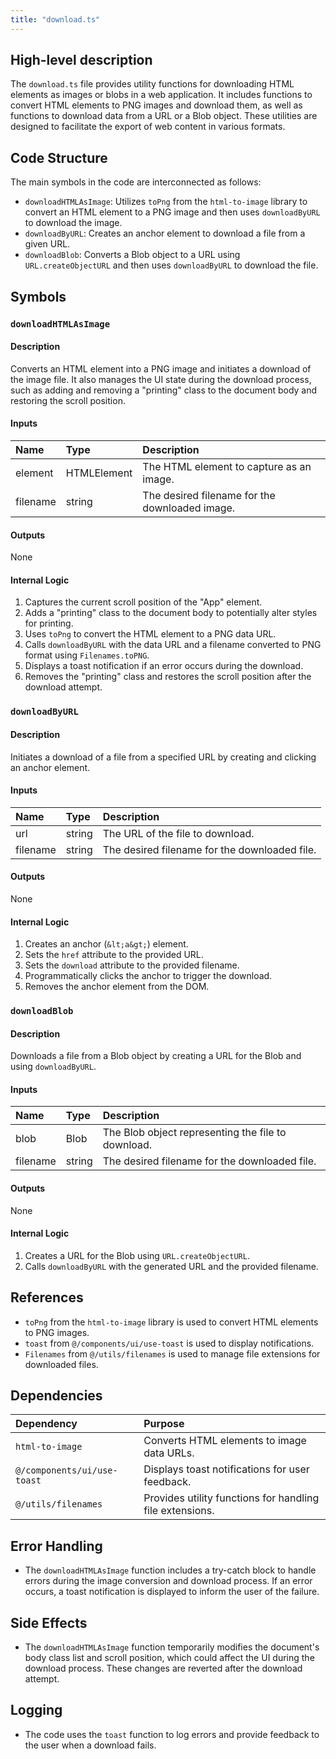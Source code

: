 ```yaml
---
title: "download.ts"
---
```


## High-level description

The `download.ts` file provides utility functions for downloading HTML elements as images or blobs in a web application. It includes functions to convert HTML elements to PNG images and download them, as well as functions to download data from a URL or a Blob object. These utilities are designed to facilitate the export of web content in various formats.

## Code Structure

The main symbols in the code are interconnected as follows:
- `downloadHTMLAsImage`: Utilizes `toPng` from the `html-to-image` library to convert an HTML element to a PNG image and then uses `downloadByURL` to download the image.
- `downloadByURL`: Creates an anchor element to download a file from a given URL.
- `downloadBlob`: Converts a Blob object to a URL using `URL.createObjectURL` and then uses `downloadByURL` to download the file.

## Symbols

### `downloadHTMLAsImage`
#### Description
Converts an HTML element into a PNG image and initiates a download of the image file. It also manages the UI state during the download process, such as adding and removing a "printing" class to the document body and restoring the scroll position.

#### Inputs
| Name     | Type       | Description                  |
|:---------|:-----------|:-----------------------------|
| element  | HTMLElement| The HTML element to capture as an image. |
| filename | string     | The desired filename for the downloaded image. |

#### Outputs
None

#### Internal Logic
1. Captures the current scroll position of the "App" element.
2. Adds a "printing" class to the document body to potentially alter styles for printing.
3. Uses `toPng` to convert the HTML element to a PNG data URL.
4. Calls `downloadByURL` with the data URL and a filename converted to PNG format using `Filenames.toPNG`.
5. Displays a toast notification if an error occurs during the download.
6. Removes the "printing" class and restores the scroll position after the download attempt.

### `downloadByURL`
#### Description
Initiates a download of a file from a specified URL by creating and clicking an anchor element.

#### Inputs
| Name     | Type   | Description                  |
|:---------|:-------|:-----------------------------|
| url      | string | The URL of the file to download. |
| filename | string | The desired filename for the downloaded file. |

#### Outputs
None

#### Internal Logic
1. Creates an anchor (`&lt;a&gt;`) element.
2. Sets the `href` attribute to the provided URL.
3. Sets the `download` attribute to the provided filename.
4. Programmatically clicks the anchor to trigger the download.
5. Removes the anchor element from the DOM.

### `downloadBlob`
#### Description
Downloads a file from a Blob object by creating a URL for the Blob and using `downloadByURL`.

#### Inputs
| Name     | Type | Description                  |
|:---------|:-----|:-----------------------------|
| blob     | Blob | The Blob object representing the file to download. |
| filename | string | The desired filename for the downloaded file. |

#### Outputs
None

#### Internal Logic
1. Creates a URL for the Blob using `URL.createObjectURL`.
2. Calls `downloadByURL` with the generated URL and the provided filename.

## References

- `toPng` from the `html-to-image` library is used to convert HTML elements to PNG images.
- `toast` from `@/components/ui/use-toast` is used to display notifications.
- `Filenames` from `@/utils/filenames` is used to manage file extensions for downloaded files.

## Dependencies

| Dependency     | Purpose                                      |
|:---------------|:---------------------------------------------|
| `html-to-image`| Converts HTML elements to image data URLs.   |
| `@/components/ui/use-toast` | Displays toast notifications for user feedback. |
| `@/utils/filenames` | Provides utility functions for handling file extensions. |

## Error Handling

- The `downloadHTMLAsImage` function includes a try-catch block to handle errors during the image conversion and download process. If an error occurs, a toast notification is displayed to inform the user of the failure.

## Side Effects

- The `downloadHTMLAsImage` function temporarily modifies the document's body class list and scroll position, which could affect the UI during the download process. These changes are reverted after the download attempt.

## Logging

- The code uses the `toast` function to log errors and provide feedback to the user when a download fails.